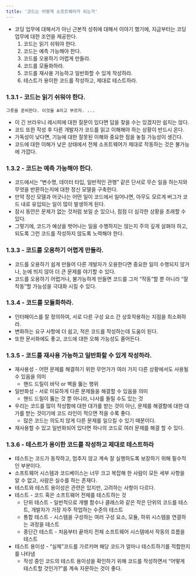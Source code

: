```yaml
---
title: '코드는 어떻게 소프트웨어가 되는가'
---
```


- 코딩 업무에 대해서가 아닌 근본적 성취에 대해서 이야기 했기에, 지금부터는 코딩 업무에 대한 조언을 제공한다.
    1. 코드는 읽기 쉬워야 한다.
    2. 코드는 예측 가능해야 한다.
    3. 코드를 오용하기 어렵게 만들라.
    4. 코드를 모듈화하라.
    5. 코드를 재사용 가능하고 일반화할 수 있게 작성하라.
    6. 테스트가 용이한 코드를 작성하고, 제대로 테스트하라.

### 1.3.1 - 코드는 읽기 쉬워야 한다.

```text
그릇을 준비한다. 이것을 A라고 부르자. ...
```

- 이 긴 브라우니 레시피에 대한 질문이 있다면 답을 찾을 수는 있겠지만 쉽지는 않다.
- 코드 또한 작성 후 다른 개발자가 코드를 읽고 이해해야 하는 상황이 반드시 온다.
- 가독성이 낮다면, 기능에 대한 잘못된 이해와 중요한 점을 놓칠 가능성이 생긴다.
- 코드에 대한 이해가 낮은 상태에서 전체 소프트웨어가 제대로 작동하는 것은 불가능에 가깝다.

### 1.3.2 - 코드는 예측 가능해야 한다.

- 코드에서는 “변수명, 데이터 타입, 일반적인 관행” 같은 단서로 무슨 일을 하는지와 무엇을 반환하는지에 대한  정신 모델을 구축한다.
- 만약 정신 모델과 어긋나는 어떤 일이 코드에서 일어나면, 아무도 모르게 버그가 코드 내로 유입되는 일이 많이 발생하게 된다.
- 잠시 동안은 문제가 없는 것처럼 보일 순 있으나, 점점 더 심각한 상황을 초래할 수 있다.
- 그렇기에, 코드가 예상을 벗어나는 일을 수행하지는 않는지 주의 깊게 살펴야 하고, 되도록 그런 코드를 작성하지 않도록 노력해야 한다.

### 1.3.3 - 코드를 오용하기 어렵게 만들라.

- 코드를 오용하기 쉽게 만들어 다른 개발자가 오용한다면 중요한 일이 수행되지 않거나, 눈에 띄지 않아 더 큰 문제를 야기할 수 있다.
- 코드를 오용하기 어렵거나, 불가능하게 만들면 코드를 그저 “작동”할 뿐 아니라 “잘 작동”할 가능성을 극대화 시킬 수 있다.

### 1.3.4 - 코드를 모듈화하라.

- 인터페이스를 잘 정의하여, 서로 다른 구성 요소 간 상호작용하는 지점을 최소화하라.
- 변화하는 요구 사항에 더 쉽고, 적은 코드를 작성하는데 도움이 된다.
- 또한 문서화에도 좋고, 코드에 대한 오해 가능성도 줄어든다.

### 1.3.5 - 코드를 재사용 가능하고 일반화할 수 있게 작성하라.

- 재사용성 - 어떤 문제를 해결하기 위한 무언가가 여러 가지 다른 상황에서도 사용될 수 있음을 의미
    - 핸드 드릴이 바닥 or 벽을 뚫는 행위
- 일반화성 - 서로 미묘하게 다른 문제들을 해결할 수 있음을 의미
    - 핸드 드릴이 뚫는 것 뿐 아니라, 나사를 돌릴 수도 있는 것
- 우리는 코드를 많이 작성함에 대한 대가를 받는 것이 아닌, 문제를 해결함에 대한 대가를 받는 것이기에 코드 라인이 적으면 적을 수록 좋다.
    - 많은 코드는 의도치 않게 다른 문제를 일으킬 수 있기 때문이다.
- 재사용할 수 있고 일반화되어 있다면 하나의 코드로 여러 문제를 해결 할 수 있다.

### 1.3.6 - 테스트가 용이한 코드를 작성하고 제대로 테스트하라

- 테스트는 코드가 동작하고, 멈추지 않고 계속 잘 실행하도록 보장하기 위해 필수적인 부분이다.
- 소프트웨어 시스템과 코드베이스는 너무 크고 복잡해 한 사람이 모든 세부 사항을 알 수 없고, 사람은 실수를 하는 존재다.
- 테스트와 테스트 용이성은 관련은 있지만, 고려하는 사항이 다르다.
- 테스트 - 코드 혹은 소프트웨어 전체를 테스트하는 것
    - 단위 테스트 - 일반적으로 개별 함수나 클래스와 같은 작은 단위의 코드를 테스트, 개발자가 가장 자주 작업하는 수준의 테스트
    - 통합 테스트 - 시스템을 구성하는 여러 구성 요소, 모듈, 하위 시스템을 연결하는 과정을 테스트
    - 종단간 테스트 - 처음부터 끝까지 전체 소프트웨어 시스템에서 작동의 흐름을 테스트
- 테스트 용이성 - “실제”코드를 가르키며 해당 코드가 얼마나 테스트하기를 적합한지를 나타냄
    - 작성 중인 코드의 테스트 용이성을 확인하기 위해 코드를 작성하면서 “어떻게 테스트할 것인가?”를 계속 자문하는 것이 좋다.